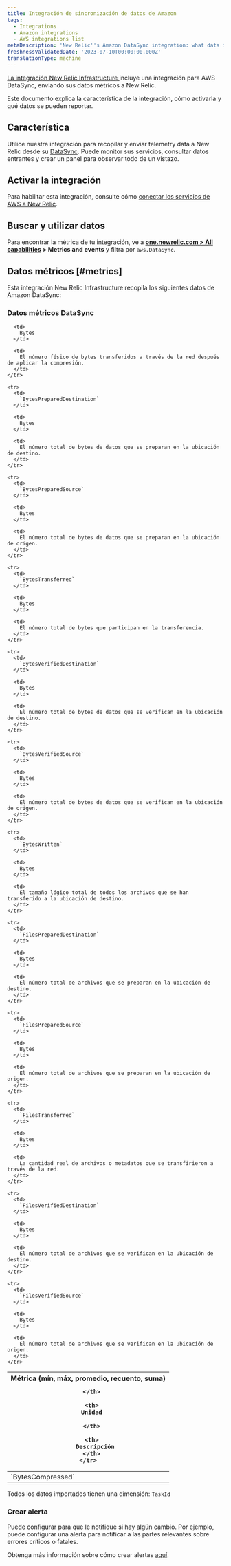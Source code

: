 ```yaml
---
title: Integración de sincronización de datos de Amazon
tags:
  - Integrations
  - Amazon integrations
  - AWS integrations list
metaDescription: 'New Relic''s Amazon DataSync integration: what data it reports and how to enable it.'
freshnessValidatedDate: '2023-07-10T00:00:00.000Z'
translationType: machine
---
```


[La integración New Relic Infrastructure ](/docs/infrastructure/integrations-getting-started/getting-started/introduction-infrastructure-integrations)incluye una integración para AWS DataSync, enviando sus datos métricos a New Relic.

Este documento explica la característica de la integración, cómo activarla y qué datos se pueden reportar.

## Característica

Utilice nuestra integración para recopilar y enviar telemetry data a New Relic desde su [DataSync](https://aws.amazon.com/datasync/). Puede monitor sus servicios, consultar datos entrantes y crear un panel para observar todo de un vistazo.

## Activar la integración

Para habilitar esta integración, consulte cómo [conectar los servicios de AWS a New Relic](/docs/infrastructure/amazon-integrations/connect/aws-metric-stream-setup/).

## Buscar y utilizar datos

Para encontrar la métrica de tu integración, ve a <DNT>**[one.newrelic.com > All capabilities](https://one.newrelic.com/all-capabilities) > Metrics and events**</DNT> y filtra por `aws.DataSync`.

## Datos métricos [#metrics]

Esta integración New Relic Infrastructure recopila los siguientes datos de Amazon DataSync:

### Datos métricos DataSync

<table>
  <thead>
    <tr>
      <th style={{ width: "200px" }}>
        Métrica (mín, máx, promedio, recuento, suma)  

      </th>

      <th>
        Unidad  

      </th>

      <th>
        Descripción
      </th>
    </tr>
  </thead>

  <tbody>
    <tr>
      <td>
        `BytesCompressed`
      </td>

      <td>
        Bytes
      </td>

      <td>
        El número físico de bytes transferidos a través de la red después de aplicar la compresión.
      </td>
    </tr>

    <tr>
      <td>
        `BytesPreparedDestination`
      </td>

      <td>
        Bytes
      </td>

      <td>
        El número total de bytes de datos que se preparan en la ubicación de destino.
      </td>
    </tr>

    <tr>
      <td>
        `BytesPreparedSource`
      </td>

      <td>
        Bytes
      </td>

      <td>
        El número total de bytes de datos que se preparan en la ubicación de origen.
      </td>
    </tr>

    <tr>
      <td>
        `BytesTransferred`
      </td>

      <td>
        Bytes
      </td>

      <td>
        El número total de bytes que participan en la transferencia.
      </td>
    </tr>

    <tr>
      <td>
        `BytesVerifiedDestination`
      </td>

      <td>
        Bytes
      </td>

      <td>
        El número total de bytes de datos que se verifican en la ubicación de destino.
      </td>
    </tr>

    <tr>
      <td>
        `BytesVerifiedSource`
      </td>

      <td>
        Bytes
      </td>

      <td>
        El número total de bytes de datos que se verifican en la ubicación de origen.
      </td>
    </tr>

    <tr>
      <td>
        `BytesWritten`
      </td>

      <td>
        Bytes
      </td>

      <td>
        El tamaño lógico total de todos los archivos que se han transferido a la ubicación de destino.
      </td>
    </tr>

    <tr>
      <td>
        `FilesPreparedDestination`
      </td>

      <td>
        Bytes
      </td>

      <td>
        El número total de archivos que se preparan en la ubicación de destino.
      </td>
    </tr>

    <tr>
      <td>
        `FilesPreparedSource`
      </td>

      <td>
        Bytes
      </td>

      <td>
        El número total de archivos que se preparan en la ubicación de origen.
      </td>
    </tr>

    <tr>
      <td>
        `FilesTransferred`
      </td>

      <td>
        Bytes
      </td>

      <td>
        La cantidad real de archivos o metadatos que se transfirieron a través de la red.
      </td>
    </tr>

    <tr>
      <td>
        `FilesVerifiedDestination`
      </td>

      <td>
        Bytes
      </td>

      <td>
        El número total de archivos que se verifican en la ubicación de destino.
      </td>
    </tr>

    <tr>
      <td>
        `FilesVerifiedSource`
      </td>

      <td>
        Bytes
      </td>

      <td>
        El número total de archivos que se verifican en la ubicación de origen.
      </td>
    </tr>
  </tbody>
</table>

Todos los datos importados tienen una dimensión: `TaskId`

### Crear alerta

Puede configurar <InlinePopover type="alerts"/>para que le notifique si hay algún cambio. Por ejemplo, puede configurar una alerta para notificar a las partes relevantes sobre errores críticos o fatales.

Obtenga más información sobre cómo crear alertas [aquí](/docs/alerts-applied-intelligence/new-relic-alerts/get-started/your-first-nrql-condition/).